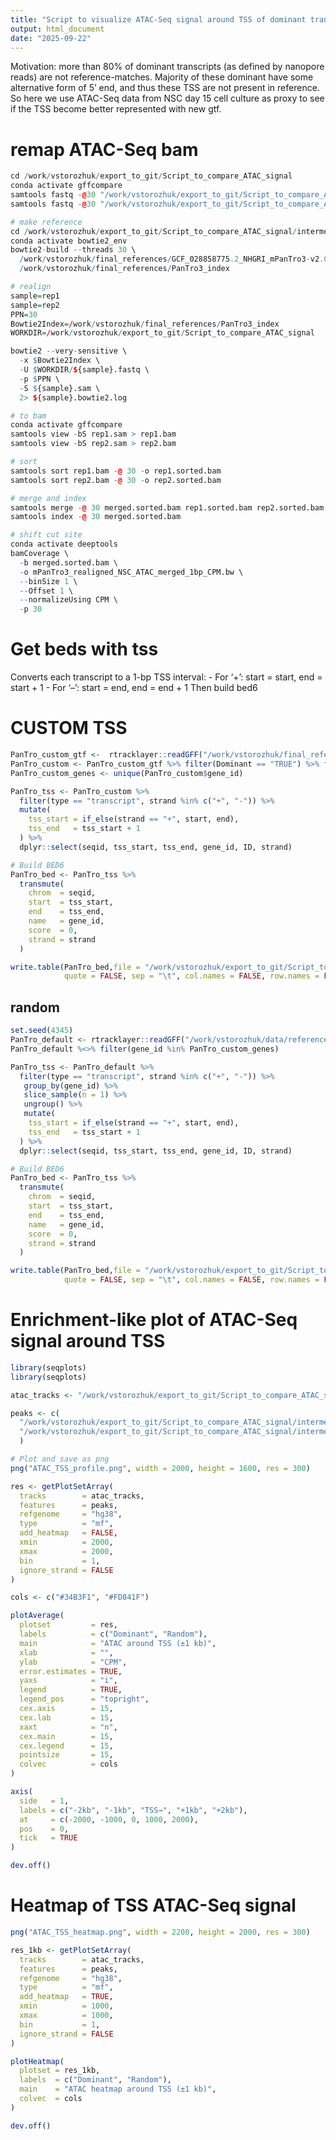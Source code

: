 ```yaml
---
title: "Script to visualize ATAC-Seq signal around TSS of dominant transcripts"
output: html_document
date: "2025-09-22"
---
```


Motivation: 
more than 80% of dominant transcripts (as defined by nanopore reads) are not reference-matches. 
Majority of these dominant have some alternative form of 5' end, and thus these TSS are not present in reference.
So here we use ATAC-Seq data from NSC day 15 cell culture as proxy to see if the TSS become better represented with new gtf.


# remap ATAC-Seq bam

```r
cd /work/vstorozhuk/export_to_git/Script_to_compare_ATAC_signal
conda activate gffcompare
samtools fastq -@30 "/work/vstorozhuk/export_to_git/Script_to_compare_ATAC_signal/WB01_DF2_Pax6_D15_ATAC_rep1_R1.trim.srt.nodup.no_chrM_MT.bam" > /work/vstorozhuk/export_to_git/Script_to_compare_ATAC_signal/intermediates/rep1.fastq
samtools fastq -@30 "/work/vstorozhuk/export_to_git/Script_to_compare_ATAC_signal/WB01_DF3_Pax6_D15_ATAC_rep2_R1.trim.srt.nodup.no_chrM_MT.bam" > /work/vstorozhuk/export_to_git/Script_to_compare_ATAC_signal/intermediates/rep2.fastq

# make reference
cd /work/vstorozhuk/export_to_git/Script_to_compare_ATAC_signal/intermediates
conda activate bowtie2_env
bowtie2-build --threads 30 \
  /work/vstorozhuk/final_references/GCF_028858775.2_NHGRI_mPanTro3-v2.0_pri_genomic.fna \
  /work/vstorozhuk/final_references/PanTro3_index

# realign
sample=rep1
sample=rep2
PPN=30 
Bowtie2Index=/work/vstorozhuk/final_references/PanTro3_index
WORKDIR=/work/vstorozhuk/export_to_git/Script_to_compare_ATAC_signal

bowtie2 --very-sensitive \
  -x $Bowtie2Index \
  -U $WORKDIR/${sample}.fastq \
  -p $PPN \
  -S ${sample}.sam \
  2> ${sample}.bowtie2.log

# to bam
conda activate gffcompare
samtools view -bS rep1.sam > rep1.bam
samtools view -bS rep2.sam > rep2.bam

# sort
samtools sort rep1.bam -@ 30 -o rep1.sorted.bam
samtools sort rep2.bam -@ 30 -o rep2.sorted.bam

# merge and index
samtools merge -@ 30 merged.sorted.bam rep1.sorted.bam rep2.sorted.bam
samtools index -@ 30 merged.sorted.bam

# shift cut site
conda activate deeptools
bamCoverage \
  -b merged.sorted.bam \
  -o mPanTro3_realigned_NSC_ATAC_merged_1bp_CPM.bw \
  --binSize 1 \
  --Offset 1 \
  --normalizeUsing CPM \
  -p 30

```

# Get beds with tss

Converts each transcript to a 1-bp TSS interval:
	-	For ‘+’: start = start, end = start + 1
	- For ‘–’: start = end, end = end + 1
Then build bed6

# CUSTOM TSS
```r

PanTro_custom_gtf <-  rtracklayer::readGFF("/work/vstorozhuk/final_references/mPanTro3_extended_fixed.gtf")
PanTro_custom <- PanTro_custom_gtf %>% filter(Dominant == "TRUE") %>% filter(type == "transcript") 
PanTro_custom_genes <- unique(PanTro_custom$gene_id)

PanTro_tss <- PanTro_custom %>%
  filter(type == "transcript", strand %in% c("+", "-")) %>% 
  mutate(
    tss_start = if_else(strand == "+", start, end),
    tss_end   = tss_start + 1
  ) %>%
  dplyr::select(seqid, tss_start, tss_end, gene_id, ID, strand)

# Build BED6
PanTro_bed <- PanTro_tss %>%
  transmute(
    chrom  = seqid,
    start  = tss_start,
    end    = tss_end,
    name   = gene_id,    
    score  = 0,          
    strand = strand
  )

write.table(PanTro_bed,file = "/work/vstorozhuk/export_to_git/Script_to_compare_ATAC_signal/intermediates/PanTro_cutom_TSS.bed", 
            quote = FALSE, sep = "\t", col.names = FALSE, row.names = FALSE)
```

## random
```r
set.seed(4345)
PanTro_default <- rtracklayer::readGFF("/work/vstorozhuk/data/reference/GCF_028858775.2_NHGRI_mPanTro3-v2.0_pri_genomic_standardized.gtf")
PanTro_default %<>% filter(gene_id %in% PanTro_custom_genes)

PanTro_tss <- PanTro_default %>%
  filter(type == "transcript", strand %in% c("+", "-")) %>% 
   group_by(gene_id) %>%
   slice_sample(n = 1) %>% 
   ungroup() %>%
   mutate(
    tss_start = if_else(strand == "+", start, end),
    tss_end   = tss_start + 1
  ) %>%
  dplyr::select(seqid, tss_start, tss_end, gene_id, ID, strand)

# Build BED6
PanTro_bed <- PanTro_tss %>%
  transmute(
    chrom  = seqid,
    start  = tss_start,
    end    = tss_end,
    name   = gene_id,    
    score  = 0,          
    strand = strand
  )

write.table(PanTro_bed,file = "/work/vstorozhuk/export_to_git/Script_to_compare_ATAC_signal/intermediates/PanTro_randomTSS.bed", 
            quote = FALSE, sep = "\t", col.names = FALSE, row.names = FALSE)

```

# Enrichment-like plot of ATAC-Seq signal around TSS
```r

library(seqplots)
library(seqplots)

atac_tracks <- "/work/vstorozhuk/export_to_git/Script_to_compare_ATAC_signal/intermediates/mPanTro3_realigned_NSC_ATAC_merged_1bp_CPM.bw"

peaks <- c(
  "/work/vstorozhuk/export_to_git/Script_to_compare_ATAC_signal/intermediates/PanTro_cutom_TSS.bed",  
  "/work/vstorozhuk/export_to_git/Script_to_compare_ATAC_signal/intermediates/PanTro_randomTSS.bed"
  )

# Plot and save as png
png("ATAC_TSS_profile.png", width = 2000, height = 1600, res = 300)

res <- getPlotSetArray(
  tracks        = atac_tracks,
  features      = peaks,
  refgenome     = "hg38",
  type          = "mf",
  add_heatmap   = FALSE,
  xmin          = 2000,
  xmax          = 2000,
  bin           = 1,
  ignore_strand = FALSE
)

cols <- c("#34B3F1", "#FD841F")   

plotAverage(
  plotset         = res,                
  labels          = c("Dominant", "Random"),
  main            = "ATAC around TSS (±1 kb)",
  xlab            = "",
  ylab            = "CPM",
  error.estimates = TRUE,
  yaxs            = "i",
  legend          = TRUE,
  legend_pos      = "topright",
  cex.axis        = 15,
  cex.lab         = 15,
  xaxt            = "n",
  cex.main        = 15,
  cex.legend      = 15,
  pointsize       = 15,
  colvec          = cols
)

axis(
  side   = 1,
  labels = c("-2kb", "-1kb", "TSS→", "+1kb", "+2kb"),
  at     = c(-2000, -1000, 0, 1000, 2000),
  pos    = 0,
  tick   = TRUE
)

dev.off()
```

# Heatmap of TSS ATAC-Seq signal
```r

png("ATAC_TSS_heatmap.png", width = 2200, height = 2000, res = 300)

res_1kb <- getPlotSetArray(
  tracks        = atac_tracks,
  features      = peaks,
  refgenome     = "hg38",
  type          = "mf",
  add_heatmap   = TRUE,
  xmin          = 1000,
  xmax          = 1000,
  bin           = 1,
  ignore_strand = FALSE
)

plotHeatmap(
  plotset = res_1kb,
  labels  = c("Dominant", "Random"),
  main    = "ATAC heatmap around TSS (±1 kb)",
  colvec  = cols
)

dev.off()

```

